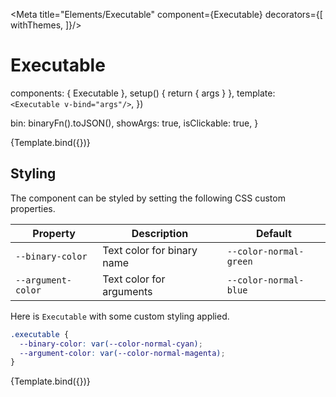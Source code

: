 


<Meta
  title="Elements/Executable"
  component={Executable}
  decorators={[
    withThemes,
  ]}/>

# Executable

<Description of={Executable}/>

<ArgsTable of={Executable}/>

  components: { Executable },
  setup() {
    return { args }
  },
  template: `
    <Executable v-bind="args"/>
  `,
})

  bin: binaryFn().toJSON(),
  showArgs: true,
  isClickable: true,
}

<Canvas>
  <Story
    name="Default"
    args={defaultArgs}>
    {Template.bind({})}
  </Story>
</Canvas>

## Styling

The component can be styled by setting the following CSS custom properties.

| Property           | Description                | Default                |
|--------------------|----------------------------|------------------------|
| `--binary-color`   | Text color for binary name | `--color-normal-green` |
| `--argument-color` | Text color for arguments   | `--color-normal-blue`  |

Here is `Executable` with some custom styling applied.

```css
.executable {
  --binary-color: var(--color-normal-cyan);
  --argument-color: var(--color-normal-magenta);
}
```

<Canvas>
  <Story
    name="Styled"
    args={{
      ...defaultArgs,
      style: {
        '--binary-color': 'var(--color-normal-cyan)',
        '--argument-color': 'var(--color-normal-magenta)',
      },
    }}>
    {Template.bind({})}
  </Story>
</Canvas>
